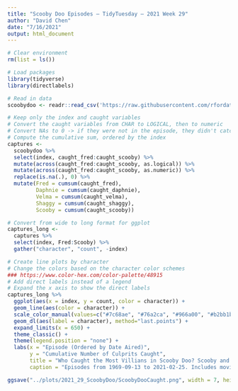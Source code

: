 ```yaml
---
title: "Scooby Doo Episodes — TidyTuesday — 2021 Week 29"
author: "David Chen"
date: "7/16/2021"
output: html_document
---
```


```r
# Clear environment
rm(list = ls())

# Load packages
library(tidyverse)
library(directlabels) 

# Read in data
scoobydoo <- readr::read_csv('https://raw.githubusercontent.com/rfordatascience/tidytuesday/master/data/2021/2021-07-13/scoobydoo.csv')
```

```r
# Keep only the index and caught variables
# Convert the caught variables from CHAR to LOGICAL, then to numeric
# Convert NAs to 0 -> if they were not in the episode, they didn't catch the villian
# Compute the cumulative sum, ordered by the index
captures <-
  scoobydoo %>%
  select(index, caught_fred:caught_scooby) %>%
  mutate(across(caught_fred:caught_scooby, as.logical)) %>%
  mutate(across(caught_fred:caught_scooby, as.numeric)) %>%
  replace(is.na(.), 0) %>%
  mutate(Fred = cumsum(caught_fred),
         Daphnie = cumsum(caught_daphnie),
         Velma = cumsum(caught_velma),
         Shaggy = cumsum(caught_shaggy),
         Scooby = cumsum(caught_scooby))

# Convert from wide to long format for ggplot
captures_long <-
  captures %>%
  select(index, Fred:Scooby) %>%
  gather("character", "count", -index)
```

```r
# Create line plots by character
# Change the colors based on the character color schemes
### https://www.color-hex.com/color-palette/48915
# Add direct labels instead of a legend
# Expand the x axis to show the direct labels
captures_long %>%
  ggplot(aes(x = index, y = count, color = character)) +
  geom_line(aes(color = character)) +
  scale_color_manual(values=c("#7c68ae", "#76a2ca", "#966a00", "#b2bb1b", "#cd7e05")) +
  geom_dl(aes(label = character), method="last.points") +
  expand_limits(x = 650) +
  theme_classic() +
  theme(legend.position = "none") +
  labs(x = "Episode (Ordered by Date Aired)",
       y = "Cumulative Number of Culprits Caught",
       title = "Who Caught the Most Villians in Scooby Doo? Scooby and Fred — By Far",
       caption = "Episodes from 1969-09-13 to 2021-02-25. Includes movies, crossovers, and TV series. Data from plummye on Kaggle.")
```

```r
ggsave("../plots/2021_29_ScoobyDoo/ScoobyDooCaught.png", width = 7, height = 5)
```
